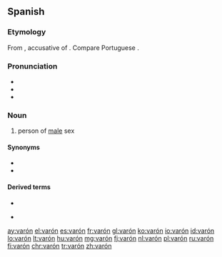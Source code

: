 {{also|varon|váron}}
==Spanish==

===Etymology===
From {{inh|es|la|varōnem}}, accusative of {{m|la|varō}}. Compare Portuguese {{m|pt|varão}}.

===Pronunciation===
* {{es-IPA}}
* {{homophones|lang=es|barón}}
* {{rhymes|on|lang=es}}

===Noun===
{{es-noun|m|varones}}

# person of [[male]] sex

====Synonyms====
* {{l|es|hombre}}
* {{l|es|macho}}

====Derived terms====
* {{l|es|varonil}}
* {{s|diminutive}} {{l|es|varoncito}}

[[ay:varón]]
[[el:varón]]
[[es:varón]]
[[fr:varón]]
[[gl:varón]]
[[ko:varón]]
[[io:varón]]
[[id:varón]]
[[lo:varón]]
[[lt:varón]]
[[hu:varón]]
[[mg:varón]]
[[fj:varón]]
[[nl:varón]]
[[pl:varón]]
[[ru:varón]]
[[fi:varón]]
[[chr:varón]]
[[tr:varón]]
[[zh:varón]]